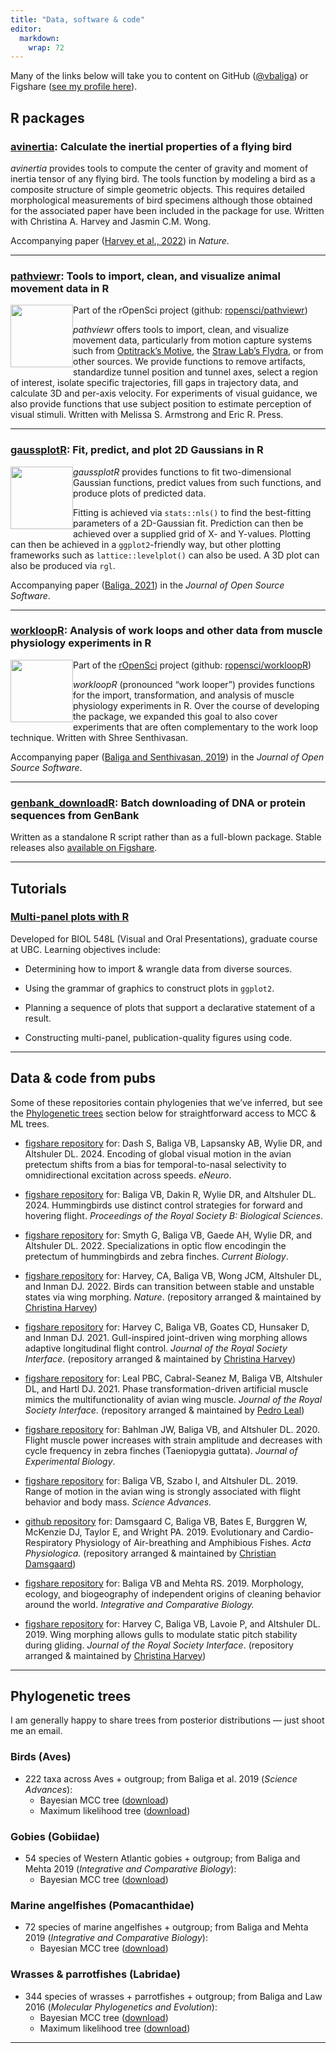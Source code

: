 ```yaml
---
title: "Data, software & code"
editor: 
  markdown: 
    wrap: 72
---
```


Many of the links below will take you to content on GitHub
([\@vbaliga](https://github.com/vbaliga)) or Figshare ([see my profile
here](https://figshare.com/authors/Vikram_B_Baliga/4769286)).

## R packages

::: indent-block
### [avinertia](https://cran.r-project.org/web/packages/AvInertia/index.html): Calculate the inertial properties of a flying bird

*avinertia* provides tools to compute the center of gravity and moment
of inertia tensor of any flying bird. The tools function by modeling a
bird as a composite structure of simple geometric objects. This requires
detailed morphological measurements of bird specimens although those
obtained for the associated paper have been included in the package for
use. Written with Christina A. Harvey and Jasmin C.M. Wong.

Accompanying paper ([Harvey et al.,
2022](https://doi.org/10.1038/s41586-022-04477-8)) in *Nature*.
:::

------------------------------------------------------------------------

::: indent-block
### [pathviewr](https://github.com/ropensci/pathviewr): Tools to import, clean, and visualize animal movement data in R

![](/images/pathviewrhex_600dpi_trns.png){fig-alt="pathviewr r package"
style="float:left;" width="100"}

Part of the rOpenSci project (github:
[ropensci/pathviewr](https://github.com/ropensci/pathviewr))

*pathviewr* offers tools to import, clean, and visualize movement data,
particularly from motion capture systems such from [Optitrack's
Motive](https://optitrack.com/products/motive/), the [Straw Lab's
Flydra](https://github.com/strawlab/flydra), or from other sources. We
provide functions to remove artifacts, standardize tunnel position and
tunnel axes, select a region of interest, isolate specific trajectories,
fill gaps in trajectory data, and calculate 3D and per-axis velocity.
For experiments of visual guidance, we also provide functions that use
subject position to estimate perception of visual stimuli. Written with
Melissa S. Armstrong and Eric R. Press.
:::

------------------------------------------------------------------------

::: indent-block
### [gaussplotR](https://github.com/vbaliga/gaussplotR): Fit, predict, and plot 2D Gaussians in R

![](/images/gaussplotR.png){fig-alt="gaussplotR r package"
style="float:left;" width="100"}

*gaussplotR* provides functions to fit two-dimensional Gaussian
functions, predict values from such functions, and produce plots of
predicted data.

Fitting is achieved via `stats::nls()` to find the best-fitting
parameters of a 2D-Gaussian fit. Prediction can then be achieved over a
supplied grid of X- and Y-values. Plotting can then be achieved in a
`ggplot2`-friendly way, but other plotting frameworks such as
`lattice::levelplot()` can also be used. A 3D plot can also be produced
via `rgl`.

Accompanying paper ([Baliga, 2021](https://doi.org/10.21105/joss.03074))
in the *Journal of Open Source Software*.
:::

------------------------------------------------------------------------

::: indent-block
### [workloopR](https://github.com/ropensci/workloopR): Analysis of work loops and other data from muscle physiology experiments in R

![](/images/workloopR_icon_300dpi.png){fig-alt="workloopR r package"
style="float:left;" width="100"}

Part of the [rOpenSci](https://ropensci.org/) project (github:
[ropensci/workloopR](https://github.com/ropensci/workloopR))

*workloopR* (pronounced "work looper") provides functions for the
import, transformation, and analysis of muscle physiology experiments in
R. Over the course of developing the package, we expanded this goal to
also cover experiments that are often complementary to the work loop
technique. Written with Shree Senthivasan.

Accompanying paper ([Baliga and Senthivasan,
2019](https://doi.org/10.21105/joss.01856)) in the *Journal of Open
Source Software*.
:::

------------------------------------------------------------------------

::: indent-block
### [genbank_downloadR](https://github.com/vbaliga/genbank_downloadR): Batch downloading of DNA or protein sequences from GenBank

Written as a standalone R script rather than as a full-blown package.
Stable releases also [available on
Figshare](https://doi.org/10.6084/m9.figshare.12980189).
:::

------------------------------------------------------------------------

## Tutorials

::: indent-block
### [Multi-panel plots with R](https://flightlab.github.io/MultiPanelPlotsWithR)

Developed for BIOL 548L (Visual and Oral Presentations), graduate course
at UBC. Learning objectives include:

-   Determining how to import & wrangle data from diverse sources.

-   Using the grammar of graphics to construct plots in `ggplot2`.

-   Planning a sequence of plots that support a declarative statement of
    a result.

-   Constructing multi-panel, publication-quality figures using code.
:::

------------------------------------------------------------------------

## Data & code from pubs

Some of these repositories contain phylogenies that we've inferred, but
see the [Phylogenetic trees](data-software-code.qmd#phylogenetic-trees)
section below for straightforward access to MCC & ML trees.

::: indent-block
-   [figshare repository](https://doi.org/10.6084/m9.figshare.26107999)
    for: Dash S, Baliga VB, Lapsansky AB, Wylie DR, and
    Altshuler DL. 2024. Encoding of global visual motion in the avian
    pretectum shifts from a bias for temporal-to-nasal selectivity to
    omnidirectional excitation across speeds. *eNeuro*.

-   [figshare repository](https://doi.org/10.6084/m9.figshare.23535717)
    for: Baliga VB, Dakin R, Wylie DR, and Altshuler DL. 2024.
    Hummingbirds use distinct control strategies for forward and
    hovering flight. *Proceedings of the Royal Society B: Biological
    Sciences*.

-   [figshare repository](https://doi.org/10.6084/m9.figshare.19425737)
    for: Smyth G, Baliga VB, Gaede AH, Wylie DR, and Altshuler DL. 2022.
    Specializations in optic flow encodingin the pretectum of
    hummingbirds and zebra finches. *Current Biology*.

-   [figshare
    repository](https://figshare.com/collections/Supplement_to_Inertia_links_avian_morphology_to_flight_manoeuvrability/5503989)
    for: Harvey, CA, Baliga VB, Wong JCM, Altshuler DL, and Inman
    DJ. 2022. Birds can transition between stable and unstable states
    via wing morphing. *Nature*. (repository arranged & maintained by
    [Christina
    Harvey](https://figshare.com/authors/Christina_Harvey/4766004))

-   [figshare
    repository](https://rs.figshare.com/collections/Supplementary_material_from_Gull-inspired_joint-driven_wing_morphing_allows_adaptive_longitudinal_flight_control_/5438933)
    for: Harvey C, Baliga VB, Goates CD, Hunsaker D, and Inman DJ. 2021.
    Gull-inspired joint-driven wing morphing allows adaptive
    longitudinal flight control. *Journal of the Royal Society
    Interface*. (repository arranged & maintained by [Christina
    Harvey](https://figshare.com/authors/Christina_Harvey/4766004))

-   [figshare
    repository](https://rs.figshare.com/collections/Supplementary_material_from_Phase_transformation-driven_artificial_muscle_mimics_the_multi-functionality_of_avian_wing_muscle_/5675606)
    for: Leal PBC, Cabral-Seanez M, Baliga VB, Altshuler DL, and Hartl
    DJ. 2021. Phase transformation-driven artificial muscle mimics the
    multifunctionality of avian wing muscle. *Journal of the Royal
    Society Interface*. (repository arranged & maintained by [Pedro
    Leal](https://rs.figshare.com/authors/_/11598656))

-   [figshare
    repository](https://figshare.com/articles/dataset/Data_and_code_for_Flight_muscle_power_increases_with_strain_amplitude_and_decreases_with_cycle_frequency_in_zebra_finches_Taeniopygia_guttata_/12520733)
    for: Bahlman JW, Baliga VB, and Altshuler DL. 2020. Flight muscle
    power increases with strain amplitude and decreases with cycle
    frequency in zebra finches (Taeniopygia guttata). *Journal of
    Experimental Biology*.

-   [figshare repository](https://doi.org/10.6084/m9.figshare.8856161)
    for: Baliga VB, Szabo I, and Altshuler DL. 2019. Range of motion in
    the avian wing is strongly associated with flight behavior and body
    mass. *Science Advances.*

-   [github
    repository](https://github.com/christiandamsgaard/Evolution-of-air-breathing)
    for: Damsgaard C, Baliga VB, Bates E, Burggren W, McKenzie DJ,
    Taylor E, and Wright PA. 2019. Evolutionary and Cardio-Respiratory
    Physiology of Air-breathing and Amphibious Fishes. *Acta
    Physiologica.* (repository arranged & maintained by [Christian
    Damsgaard](https://github.com/christiandamsgaard))

-   [figshare repository](https://doi.org/10.6084/m9.figshare.7658597)
    for: Baliga VB and Mehta RS. 2019. Morphology, ecology, and
    biogeography of independent origins of cleaning behavior around the
    world. *Integrative and Comparative Biology.*

-   [figshare
    repository](https://doi.org/10.6084/m9.figshare.c.3977505.v1) for:
    Harvey C, Baliga VB, Lavoie P, and Altshuler DL. 2019. Wing morphing
    allows gulls to modulate static pitch stability during gliding.
    *Journal of the Royal Society Interface*. (repository arranged &
    maintained by [Christina
    Harvey](https://figshare.com/authors/Christina_Harvey/4766004))
:::

------------------------------------------------------------------------

## Phylogenetic trees

I am generally happy to share trees from posterior distributions ---
just shoot me an email.

::: indent-block
### Birds (Aves)

-   222 taxa across Aves + outgroup; from Baliga et al. 2019 (*Science
    Advances*):
    -   Bayesian MCC tree
        ([download](https://vikram-baliga.squarespace.com/s/Baliga-etal-Science-Advances_222s_Avian_MCCtree.tre))
    -   Maximum likelihood tree
        ([download](https://vikram-baliga.squarespace.com/s/Baliga-etal-Science-Advances_222s_Avian_MLtree.tre))

### Gobies (Gobiidae)

-   54 species of Western Atlantic gobies + outgroup; from Baliga and
    Mehta 2019 (*Integrative and Comparative Biology*):
    -   Bayesian MCC tree
        ([download](https://vikram-baliga.squarespace.com/s/Gobiidae_MCC.tre))

### Marine angelfishes (Pomacanthidae)

-   72 species of marine angelfishes + outgroup; from Baliga and Mehta
    2019 (*Integrative and Comparative Biology*):
    -   Bayesian MCC tree
        ([download](https://vikram-baliga.squarespace.com/s/Pomacanthidae_MCC.tre))

### Wrasses & parrotfishes (Labridae)

-   344 species of wrasses + parrotfishes + outgroup; from Baliga and
    Law 2016 (*Molecular Phylogenetics and Evolution*):
    -   Bayesian MCC tree
        ([download](https://vikram-baliga.squarespace.com/s/BaligaLaw2016_344SP_MCC.nwk))
    -   Maximum likelihood tree
        ([download](https://vikram-baliga.squarespace.com/s/BaligaLaw2016_344SP_MLtree.nwk))
:::

------------------------------------------------------------------------
